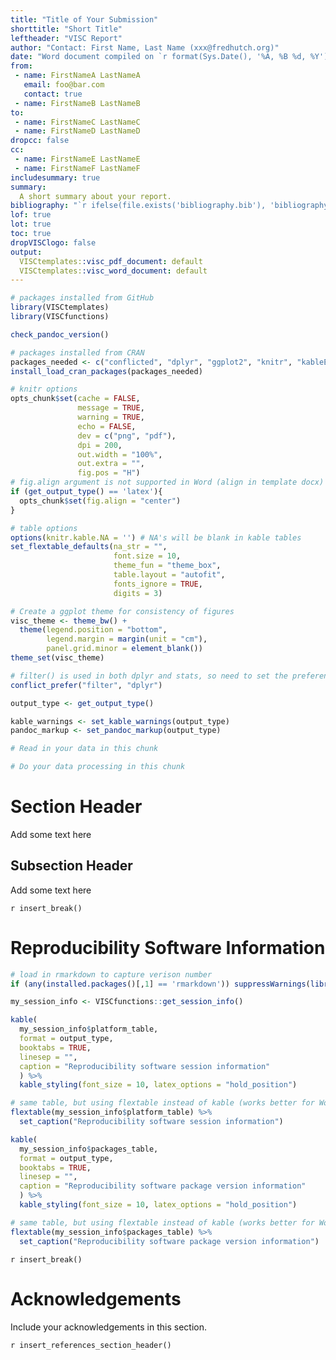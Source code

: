```yaml
---
title: "Title of Your Submission"
shorttitle: "Short Title"
leftheader: "VISC Report"
author: "Contact: First Name, Last Name (xxx@fredhutch.org)"
date: "Word document compiled on `r format(Sys.Date(), '%A, %B %d, %Y')`"
from:
 - name: FirstNameA LastNameA
   email: foo@bar.com
   contact: true
 - name: FirstNameB LastNameB
to:
 - name: FirstNameC LastNameC
 - name: FirstNameD LastNameD
dropcc: false
cc:
 - name: FirstNameE LastNameE
 - name: FirstNameF LastNameF
includesummary: true
summary: 
  A short summary about your report. 
bibliography: "`r ifelse(file.exists('bibliography.bib'), 'bibliography.bib', rprojroot::find_rstudio_root_file('docs', 'bibliography.bib'))`"
lof: true
lot: true
toc: true
dropVISClogo: false
output: 
  VISCtemplates::visc_pdf_document: default
  VISCtemplates::visc_word_document: default
---
```


<!---
This section is required according to WI-0010.
Program Name:
Creation Date:
Full name of author:
Project or Protocol:
Purpose or description of program:
Location of program:
Location of input data:
--->

```r

# packages installed from GitHub
library(VISCtemplates)
library(VISCfunctions)

check_pandoc_version()

# packages installed from CRAN
packages_needed <- c("conflicted", "dplyr", "ggplot2", "knitr", "kableExtra", "flextable", "rprojroot")
install_load_cran_packages(packages_needed)

# knitr options
opts_chunk$set(cache = FALSE,
               message = TRUE,
               warning = TRUE,
               echo = FALSE, 
               dev = c("png", "pdf"),
               dpi = 200,
               out.width = "100%", 
               out.extra = "",
               fig.pos = "H")
# fig.align argument is not supported in Word (align in template docx)
if (get_output_type() == 'latex'){
  opts_chunk$set(fig.align = "center")
}

# table options
options(knitr.kable.NA = '') # NA's will be blank in kable tables
set_flextable_defaults(na_str = "",
                       font.size = 10,
                       theme_fun = "theme_box",
                       table.layout = "autofit",
                       fonts_ignore = TRUE,
                       digits = 3)

# Create a ggplot theme for consistency of figures
visc_theme <- theme_bw() + 
  theme(legend.position = "bottom", 
        legend.margin = margin(unit = "cm"),
        panel.grid.minor = element_blank())
theme_set(visc_theme)
```

```r

# filter() is used in both dplyr and stats, so need to set the preference to dplyr
conflict_prefer("filter", "dplyr")
```

```r

output_type <- get_output_type()

kable_warnings <- set_kable_warnings(output_type)
pandoc_markup <- set_pandoc_markup(output_type)
```

```r

# Read in your data in this chunk

```

```r

# Do your data processing in this chunk

```

\newpage

# Section Header

Add some text here

## Subsection Header

Add some text here

`r insert_break()`

# Reproducibility Software Information

```r
# load in rmarkdown to capture verison number
if (any(installed.packages()[,1] == 'rmarkdown')) suppressWarnings(library(rmarkdown))

my_session_info <- VISCfunctions::get_session_info()

kable(
  my_session_info$platform_table, 
  format = output_type, 
  booktabs = TRUE, 
  linesep = "", 
  caption = "Reproducibility software session information"
  ) %>% 
  kable_styling(font_size = 10, latex_options = "hold_position")
```

```r
# same table, but using flextable instead of kable (works better for Word output)
flextable(my_session_info$platform_table) %>%
  set_caption("Reproducibility software session information")
```

```r

kable(
  my_session_info$packages_table, 
  format = output_type,
  booktabs = TRUE, 
  linesep = "", 
  caption = "Reproducibility software package version information"
  ) %>% 
  kable_styling(font_size = 10, latex_options = "hold_position")
```

```r
# same table, but using flextable instead of kable (works better for Word output)
flextable(my_session_info$packages_table) %>%
  set_caption("Reproducibility software package version information")
```

`r insert_break()`

# Acknowledgements

Include your acknowledgements in this section.

\newpage

`r insert_references_section_header()`
